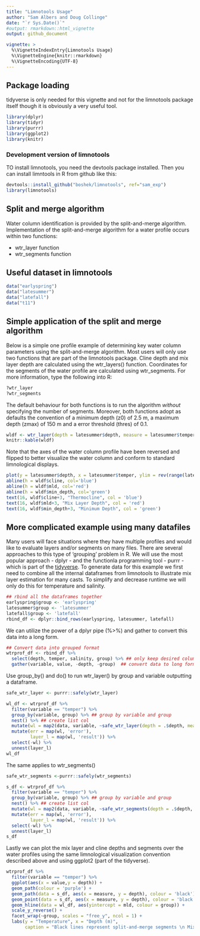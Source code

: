 ```yaml
---
title: "Limnotools Usage"
author: "Sam Albers and Doug Collinge"
date: "`r Sys.Date()`"
#output: rmarkdown::html_vignette
output: github_document

vignette: >
  %\VignetteIndexEntry{Limnotools Usage}
  %\VignetteEngine{knitr::rmarkdown}
  %\VignetteEncoding{UTF-8}
---
```


## Package loading
tidyverse is only needed for this vignette and not for the limnotools package itself though it is obviously a very useful tool.
```r
library(dplyr)
library(tidyr)
library(purrr)
library(ggplot2)
library(knitr)
```

### Development version of limnotools
TO install limnotools, you need the devtools package installed. Then you can install limntools in R from github like this:
```r
devtools::install_github("boshek/limnotools", ref="sam_exp")
library(limnotools)
```

## Split and merge algorithm
Water column identification is provided by the split-and-merge algorithm. Implementation of the split-and-merge algorithm for a water profile occurs within two functions:

- wtr_layer function 
- wtr_segments function

## Useful dataset in limnotools 
```r
data("earlyspring")
data("latesummer")
data("latefall")
data("t11")
```

## Simple application of the split and merge algorithm
Below is a simple one profile example of determining key water column parameters using the split-and-merge algorithm. Most users will only use two functions that are part of the limnotools package. Cline depth and mix layer depth are calculated using the wtr_layers() function. Coordinates for the segments of the water profile are calculated using wtr_segments. For more information, type the following into R:
```r
?wtr_layer
?wtr_segments
```

The default behaviour for both functions is to run the algorithm *without* specifying the number of segments. Moreover, both functions adopt as defaults the convention of a minimum depth (z0) of 2.5 m, a maximum depth (zmax) of 150 m and a error threshold (thres) of 0.1. 
```r
wldf <- wtr_layer(depth = latesummer$depth, measure = latesummer$temper)
knitr::kable(wldf)
```

Note that the axes of the water column profile have been reversed and flipped to better visualize the water column and conform to standard limnological displays. 
```r
plot(y = latesummer$depth, x = latesummer$temper, ylim = rev(range(latesummer$depth)))
abline(h = wldf$cline, col='blue')
abline(h = wldf$mld, col='red')
abline(h = wldf$min_depth, col='green')
text(16, wldf$cline+3, "Thermocline", col = 'blue')
text(16, wldf$mld+3, "Mix Layer Depth", col = 'red')
text(16, wldf$min_depth+3, "Minimum Depth", col = 'green')
```

## More complicated example using many datafiles
Many users will face situations where they have multiple profiles and would like to evaluate layers and/or segments on many files. There are several approaches to this type of 'grouping' problem in R. We will use the most popular approach - dplyr - and the functionla programming tool - purrr - which is part of the [tidyverse](https://CRAN.R-project.org/package=tidyverse). To generate data for this example we first need to combine all the internal dataframes from limnotools to illustrate mix layer estimation for many casts. To simplify and decrease runtime we will only do this for temperature and salinity. 
```r
## rbind all the dataframes together
earlyspring$group <- 'earlyspring'
latesummer$group <- 'latesummer'
latefall$group <- 'latefall'
rbind_df <- dplyr::bind_rows(earlyspring, latesummer, latefall)
```

We can utilize the power of a dplyr pipe (%>%) and gather to convert this data into a long form. 
```r
## Convert data into grouped format
wtrprof_df <- rbind_df %>%
  select(depth, temper, salinity, group) %>% ## only keep desired columns
  gather(variable, value, -depth, -group)  ## convert data to long format
```

Use group_by() and do() to run wtr_layer() by group and variable outputting a dataframe.
```r
safe_wtr_layer <- purrr::safely(wtr_layer)

wl_df <- wtrprof_df %>%  
  filter(variable == "temper") %>%
  group_by(variable, group) %>% ## group by variable and group
  nest() %>% ## create list col
  mutate(wl = map2(data, variable, ~safe_wtr_layer(depth = .$depth, measure = .$value))) %>%
  mutate(err = map(wl, 'error'),
         layer_l = map(wl, 'result')) %>%
  select(-wl) %>%
  unnest(layer_l)
wl_df
```

The same applies to wtr_segments()
```r
safe_wtr_segments <-purrr::safely(wtr_segments)

s_df <- wtrprof_df %>%  
  filter(variable == "temper") %>%
  group_by(variable, group) %>% ## group by variable and group
  nest() %>% ## create list col
  mutate(wl = map2(data, variable, ~safe_wtr_segments(depth = .$depth, measure = .$value))) %>%
  mutate(err = map(wl, 'error'),
         layer_l = map(wl, 'result')) %>%
  select(-wl) %>%
  unnest(layer_l)
s_df
```

Lastly we can plot the mix layer and cline depths and segments over the water profiles using the same limnological visualization convention described above and using ggplot2 (part of the tidyverse). 
```r
wtrprof_df %>%
  filter(variable == "temper") %>%
  ggplot(aes(x = value,y = depth)) +
  geom_path(colour = 'purple') +
  geom_path(data = s_df, aes(x = measure, y = depth), colour = 'black') +
  geom_point(data = s_df, aes(x = measure, y = depth), colour = 'black') +
  geom_hline(data = wl_df, aes(yintercept = mld, colour = group)) +
  scale_y_reverse() +
  facet_wrap(~group, scales = "free_y", ncol = 1) +
  labs(y = "Temperature", x = "Depth (m)", 
       caption = "Black lines represent split-and-merge segments \n Mix layer depth =mld")
```


